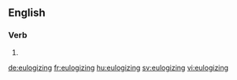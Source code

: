 ==English==

===Verb===
{{head|en}}

# {{present participle of|eulogize|lang=en}}

[[de:eulogizing]]
[[fr:eulogizing]]
[[hu:eulogizing]]
[[sv:eulogizing]]
[[vi:eulogizing]]